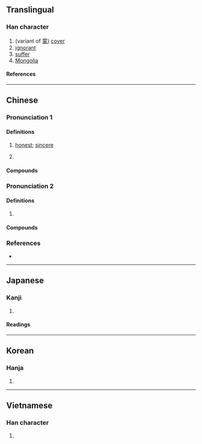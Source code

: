 {{also|蒙}}
{{character info}}
{{character info|0x2F8AF}}
==Translingual==

===Han character===
{{Han char|rn=61|rad=心|as=14|sn=17|four=94032|canj=PTBO|ids=⿰忄蒙}}

# (variant of [[蒙]]) [[cover]]
# [[ignorant]]
# [[suffer]]
# [[Mongolia]]

====References====
{{Han ref|kx=0406.360|dkj=11375|dj=0747.290|hdz=42360.040|uh=61DE}}

----

==Chinese==
{{zh-forms|s=蒙}}

===Pronunciation 1===
{{zh-pron
|m=méng
|c=mung4
|cat=a
}}

====Definitions====
{{zh-hanzi}}

# {{lb|zh|literary}} [[honest]]; [[sincere]]
# {{zh-used|忪懞}}

====Compounds====
{{zh-der|懞直|放懞掙|忪懞}}

===Pronunciation 2===
{{zh-pron
|m=měng,méng,1nb=Mainland, 2nb=Taiwan
|c=mung5
|cat=a
}}

====Definitions====
{{zh-hanzi}}

# {{zh-alt-form|懵}}

====Compounds====
{{zh-der|懞懂}}

===References===
* {{R:twedu|B01215}}

----

==Japanese==

===Kanji===
{{ja-kanji|grade=|rs=心14}}

# {{rfdef|ja|sort=心14}}

====Readings====
{{ja-readings
|goon=む
|kanon=ぼう
|kanyoon=もう
|kun=あつ-い
}}

----

==Korean==

===Hanja===
{{ko-hanja|몽}}

# {{rfdef|ko|sort=心14}}

----

==Vietnamese==

===Han character===
{{vi-readings|rs=心14|reading=mong}}

# {{rfdef|vi|sort=心14}}